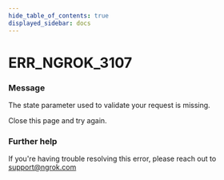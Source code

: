 ```yaml
---
hide_table_of_contents: true
displayed_sidebar: docs
---
```



# ERR_NGROK_3107

### Message

The state parameter used to validate your request is missing.

Close this page and try again.

<ErrorDetails error="err_ngrok_3107" />

### Further help

If you're having trouble resolving this error, please reach out to [support@ngrok.com](mailto:support@ngrok.com?subject=Help%20with%20ERR_NGROK_3107)
